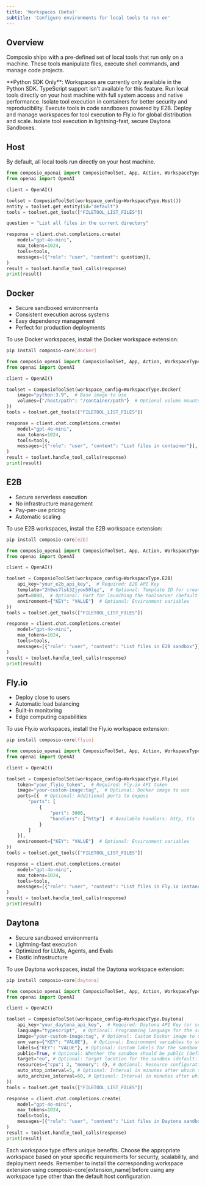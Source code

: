 ```yaml
---
title: 'Workspaces (beta)'
subtitle: 'Configure environments for local tools to run on'
---
```


## Overview
Composio ships with a pre-defined set of local tools that run only on a machine. These tools manipulate files, execute shell commands, and manage code projects.

<Callout type="warning">
  **Python SDK Only**: Workspaces are currently only available in the Python SDK. TypeScript support isn't available for this feature.
</Callout>

<Card title="Host Workspace" icon="server" href="#host">
  Run local tools directly on your host machine with full system access and native performance.
</Card>

<Card title="Docker Workspace" icon="whale" href="#docker">
  Isolate tool execution in containers for better security and reproducibility.
</Card>

<Card title="E2B Workspace" icon="cloud" href="#workspacee2b">
  Execute tools in code sandboxes powered by E2B.
</Card>

<Card title="Fly.io Workspace" icon="plane" href="#flyio">
  Deploy and manage workspaces for tool execution to Fly.io for global distribution and scale.
</Card>

<Card title="Daytona Workspace" icon="rocket" href="#daytona">
  Isolate tool execution in lightning-fast, secure Daytona Sandboxes.
</Card>

## Host
By default, all local tools run directly on your host machine.

```python focus {6-9} Lists out the files in current directory
from composio_openai import ComposioToolSet, App, Action, WorkspaceType
from openai import OpenAI

client = OpenAI()

toolset = ComposioToolSet(workspace_config=WorkspaceType.Host())
entity = toolset.get_entity(id="default")
tools = toolset.get_tools(["FILETOOL_LIST_FILES"])

question = "List all files in the current directory"

response = client.chat.completions.create(
    model="gpt-4o-mini",
    max_tokens=1024,
    tools=tools,
    messages=[{"role": "user", "content": question}],
)
result = toolset.handle_tool_calls(response)
print(result)
```

## Docker
- Secure sandboxed environments
- Consistent execution across systems
- Easy dependency management
- Perfect for production deployments

To use Docker workspaces, install the Docker workspace extension:
```bash
pip install composio-core[docker]
```

```python focus {6-9}
from composio_openai import ComposioToolSet, App, Action, WorkspaceType
from openai import OpenAI

client = OpenAI()

toolset = ComposioToolSet(workspace_config=WorkspaceType.Docker(
    image="python:3.9",  # Base image to use
    volumes={"/host/path": "/container/path"}  # Optional volume mounts
))
tools = toolset.get_tools(["FILETOOL_LIST_FILES"])

response = client.chat.completions.create(
    model="gpt-4o-mini",
    max_tokens=1024,
    tools=tools,
    messages=[{"role": "user", "content": "List files in container"}],
)
result = toolset.handle_tool_calls(response)
print(result)
```

## E2B
- Secure serverless execution
- No infrastructure management
- Pay-per-use pricing
- Automatic scaling

To use E2B workspaces, install the E2B workspace extension:
```bash
pip install composio-core[e2b]
```

```python focus {6-11}
from composio_openai import ComposioToolSet, App, Action, WorkspaceType
from openai import OpenAI

client = OpenAI()

toolset = ComposioToolSet(workspace_config=WorkspaceType.E2B(
    api_key="your_e2b_api_key",  # Required: E2B API Key
    template="2h9ws7lsk32jyow50lqz",  # Optional: Template ID for creating the sandbox
    port=8000,  # Optional: Port for launching the toolserver (default: 8000)
    environment={"KEY": "VALUE"}  # Optional: Environment variables
))
tools = toolset.get_tools(["FILETOOL_LIST_FILES"])

response = client.chat.completions.create(
    model="gpt-4o-mini",
    max_tokens=1024,
    tools=tools,
    messages=[{"role": "user", "content": "List files in E2B sandbox"}],
)
result = toolset.handle_tool_calls(response)
print(result)
```

## Fly.io
- Deploy close to users
- Automatic load balancing
- Built-in monitoring
- Edge computing capabilities

To use Fly.io workspaces, install the Fly.io workspace extension:
```bash
pip install composio-core[flyio]
```

```python focus {6-17}
from composio_openai import ComposioToolSet, App, Action, WorkspaceType
from openai import OpenAI

client = OpenAI()

toolset = ComposioToolSet(workspace_config=WorkspaceType.Flyio(
    token="your_flyio_token",  # Required: Fly.io API token
    image="your-custom-image:tag",  # Optional: Docker image to use
    ports=[{  # Optional: Additional ports to expose
        "ports": [
            {
                "port": 3000,
                "handlers": ["http"]  # Available handlers: http, tls
            }
        ]
    }],
    environment={"KEY": "VALUE"}  # Optional: Environment variables
))
tools = toolset.get_tools(["FILETOOL_LIST_FILES"])

response = client.chat.completions.create(
    model="gpt-4o-mini",
    max_tokens=1024,
    tools=tools,
    messages=[{"role": "user", "content": "List files in Fly.io instance"}],
)
result = toolset.handle_tool_calls(response)
print(result)
```

## Daytona
- Secure sandboxed environments
- Lightning-fast execution
- Optimized for LLMs, Agents, and Evals
- Elastic infrastructure

To use Daytona workspaces, install the Daytona workspace extension:
```bash
pip install composio-core[daytona]
```

```python focus {6-18}
from composio_openai import ComposioToolSet, App, Action, WorkspaceType
from openai import OpenAI

client = OpenAI()

toolset = ComposioToolSet(workspace_config=WorkspaceType.Daytona(
    api_key="your_daytona_api_key",  # Required: Daytona API Key (or set the DAYTONA_API_KEY environment variable)
    language="typescript",  # Optional: Programming language for the sandbox (default: "python")
    image="your-custom-image:tag", # Optional: Custom Docker image to use for the sandbox
    env_vars={"KEY": "VALUE"},  # Optional: Environment variables to set in the sandbox
    labels={"KEY": "VALUE"}, # Optional: Custom labels for the sandbox
    public=True, # Optional: Whether the sandbox should be public (default: False)
    target="eu", # Optional: Target location for the sandbox (default: "us")
    resources={"cpu": 2, "memory": 4}, # Optional: Resource configuration for the sandbox
    auto_stop_interval=5, # Optional: Interval in minutes after which the sandbox will automatically stop if no event occurs during that time, 0 means no auto-stop (default: 15 minutes)
    auto_archive_interval=60, # Optional: Interval in minutes after which a continuously stopped sandbox will automatically archive, 0 means the maximum interval will be used (default: 7 days)
))
tools = toolset.get_tools(["FILETOOL_LIST_FILES"])

response = client.chat.completions.create(
    model="gpt-4o-mini",
    max_tokens=1024,
    tools=tools,
    messages=[{"role": "user", "content": "List files in Daytona sandbox"}],
)
result = toolset.handle_tool_calls(response)
print(result)
```

Each workspace type offers unique benefits. Choose the appropriate workspace based on your specific requirements for security, scalability, and deployment needs. Remember to install the corresponding workspace extension using composio-core[extension_name] before using any workspace type other than the default host configuration.